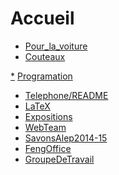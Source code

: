 = Accueil =
* [[Pour_la_voiture]]
* [[Couteaux]]
[[*]] [[Programation]]
* [[Telephone/README]]
* [[LaTeX]]
* [[Expositions]]
* [[WebTeam]]
* [[SavonsAlep2014-15]]
* [[FengOffice]]
* [[GroupeDeTravail]]
